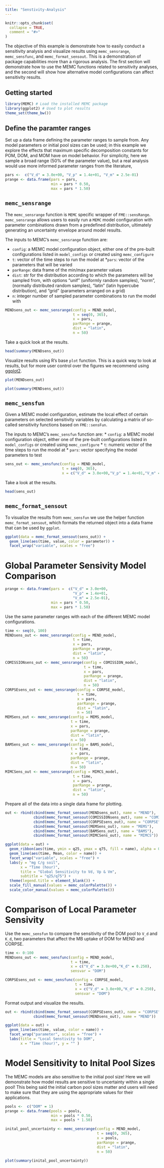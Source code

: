 ```yaml
---
title: "Senstivity-Analysis"
---
```


```r
knitr::opts_chunk$set(
  collapse = TRUE,
  comment = "#>"
)
```

The objective of this example is demonstrate how to easily conduct a
sensitivity analysis and visualize results using `memc_sensrange`,
`memc_sensfunc`, and `memc_format_sensout`. This is a demonstration of
package capabilities more than a rigorous analysis. The first section
will demonstrate how to use the MEMC functions related to sensitivity
analyses, and the second will show how alternative model configurations
can affect sensitivity results.

## Getting started

```r
library(MEMC) # Load the installed MEMC package
library(ggplot2) # Used to plot results
theme_set(theme_bw())
```

## Define the paramter ranges

Set up a data frame defining the parameter ranges to sample from. Any
model parameters or initial pool sizes can be used; in this example we
explore the effects that maximum specific decomposition constants for
POM, DOM, and MOM have on model behavior. For simplicity, here we sample
a broad range (50% of the parameter value), but a real analysis would
use more informed parameter ranges from the literature,  

```r
pars <-  c("V_d" = 3.0e+00, "V_p" = 1.4e+01, "V_m" = 2.5e-01)
prange <- data.frame(pars = pars, 
                     min = pars * 0.50, 
                     max = pars * 1.50)
```

## `memc_sensrange`

The `memc_sensrange` function is `MEMC` specific wrapper of
`FME::sensRange`. `memc_sensrange` allows users to easily run a `MEMC`
model configuration with parameter combinations drawn from a predefined
distribution, ultimately generating an uncertainty envelope around model
results.

The inputs to MEMC's `memc_sensrange` function are: 

* `config`: a MEMC model configuration object, either one of the
pre-built configurations listed in `model_configs` or created using
`memc_configure`
* `t`: vector of the time steps to run the model at 
*`pars`: vector of the parameters that will be varied 
* `parRange`: data frame of the min/max parameter values 
* `dist`: str for the distribution according to which the parameters
will be sampled from, with options "unif" (uniformly random samples),
"norm", (normally distributed random samples), "latin" (latin hypercube
distribution), and "grid" (parameters arranged on a grid)
* `n`: integer number of sampled parameter combinations to run the model
with

```r
MENDsens_out <- memc_sensrange(config = MEND_model,
                               t = seq(0, 365), 
                               x = pars, 
                               parRange = prange, 
                               dist = "latin",
                               n = 50)
```

Take a quick look at the results. 

```r
head(summary(MENDsens_out))
```

Visualize results using R's base `plot` function. This is a quick way to
look at results, but for more user control over the figures we recommend
using [ggplot2](https://ggplot2-book.org). 

```r
plot(MENDsens_out)
```

```r
plot(summary(MENDsens_out))
```

## `memc_sensfun`

Given a MEMC model configuration, estimate the local effect of certain
parameters on selected sensitivity variables by calculating a matrix 
of so-called sensitivity functions based on `FME::sensFun`. 

The inputs to MEMC's `memc_sensfun` function are: 
* `config`: a MEMC model configuration object, either one of the
pre-built configurations listed in `model_configs` or created using
`memc_configure`
* `t`: numeric vector of the time steps to run the model at
* `pars`: vector specifying the model parameters to test

```r
sens_out <- memc_sensfunc(config = MEND_model,
                          t = seq(0, 365),
                          x = c("V_d" = 3.0e+00,"V_p" = 1.4e+01,"V_m" = 2.5e-01))
```

Take a look at the results. 

```r
head(sens_out)
```

## `memc_format_sensout`

To visualize the results from `memc_sensfun` we use the helper function
`memc_format_sensout`, which formats the returned object into a data frame
that can be used by `ggplot`. 

```r
ggplot(data = memc_format_sensout(sens_out)) +
  geom_line(aes(time, value, color = parameter)) +
  facet_wrap("variable", scales = "free")
```

# Global Parameter Sensivity Model Comparison 

```r
prange <- data.frame(pars =  c("V_d" = 3.0e+00,
                               "V_p" = 1.4e+01,
                               "V_m" = 2.5e-01), 
                     min = pars * 0.50, 
                     max = pars * 1.50)
```

Use the same parameter ranges with each of the different MEMC model configurations. 
```r
time <- seq(0, 100)
MENDsens_out <- memc_sensrange(config = MEND_model,
                               t = time, 
                               x = pars, 
                               parRange = prange, 
                               dist = "latin",
                               n = 50)
COMISSIONsens_out <- memc_sensrange(config = COMISSION_model,
                                    t = time, 
                                    x = pars, 
                                    parRange = prange, 
                                    dist = "latin",
                                    n = 50)
CORPSEsens_out <- memc_sensrange(config = CORPSE_model,
                                 t = time, 
                                 x = pars, 
                                 parRange = prange, 
                                 dist = "latin",
                                 n = 50)
MEMSens_out <- memc_sensrange(config = MEMS_model,
                              t = time, 
                              x = pars, 
                              parRange = prange, 
                              dist = "latin",
                              n = 50)
BAMSens_out <- memc_sensrange(config = BAMS_model,
                              t = time, 
                              x = pars, 
                              parRange = prange, 
                              dist = "latin",
                              n = 50)
MIMCSens_out <- memc_sensrange(config = MIMCS_model,
                               t = time, 
                               x = pars, 
                               parRange = prange, 
                               dist = "latin",
                               n = 50)
```

Prepare all of the data into a single data frame for plotting. 

```r
out <- rbind(cbind(memc_format_sensout(MENDsens_out), name = "MEND"),
             cbind(memc_format_sensout(COMISSIONsens_out), name = "COMISSION"), 
             cbind(memc_format_sensout(CORPSEsens_out), name = "CORPSE"),
             cbind(memc_format_sensout(MEMSens_out), name = "MEMS"), 
             cbind(memc_format_sensout(BAMSens_out), name = "BAMS"), 
             cbind(memc_format_sensout(MIMCSens_out), name = "MIMCS"))
```

```r
ggplot(data = out) + 
  geom_ribbon(aes(time, ymin = q25, ymax = q75, fill = name), alpha = 0.5) + 
  geom_line(aes(time, Mean, color = name)) + 
  facet_wrap("variable", scales = "free") + 
  labs(y = "mg C/g soil", 
       x = "Time (hour)",
       title = "Global Sensitivity to Vd, Vp & Vm", 
       subtitle = "q25/q75") + 
  theme(legend.title = element_blank()) + 
  scale_fill_manual(values = memc_colorPalette()) + 
  scale_color_manual(values = memc_colorPalette())
```

# Comparison of Local Parameter Sensivity 

Use the `memc_sensfun` to compare the sensitivity of the DOM pool to
`V_d` and `K_d`, two parameters that affect the MB uptake of DOM for
MEND and CORPSE. 

```r
time <- 0:100
MENDsens_out <- memc_sensfunc(config = MEND_model,
                              t = time,
                              x = c("V_d" = 3.0e+00,"K_d" = 0.250), 
                              sensvar = "DOM")

CORPSEsens_out <- memc_sensfunc(config = CORPSE_model,
                                t = time,
                                x = c("V_d" = 3.0e+00,"K_d" = 0.250), 
                                sensvar = "DOM")
```

Format output and visualize the results. 

```r
out <- rbind(cbind(memc_format_sensout(CORPSEsens_out), name = "CORPSE"), 
             cbind(memc_format_sensout(MENDsens_out), name = "MEND"))
```

```r
ggplot(data = out) +
  geom_line(aes(time, value, color = name)) +
  facet_wrap("parameter", scales = "free") + 
  labs(title = "Local Senstivity to DOM", 
       x = "Time (hour)", y = "" ) 
```

# Model Sensitivity to Inital Pool Sizes

The MEMC models are also sensitive to the initial pool size! Here we
will demonstrate how model results are sensitive to uncertainty within a
single pool! This being said the initial carbon pool sizes matter and
users will need to make sure that they are using the appropriate values
for their applications. 

```r
pools <-  c("DOM" = 1)
prange <- data.frame(pools = pools, 
                     min = pools * 0.50, 
                     max = pools * 1.50)
```

```r
inital_pool_uncertainty <- memc_sensrange(config = MEND_model,
                                          t = seq(0, 365), 
                                          x = pools, 
                                          parRange = prange, 
                                          dist = "latin",
                                          n = 50)
```

```r
plot(summary(inital_pool_uncertainty))
```
